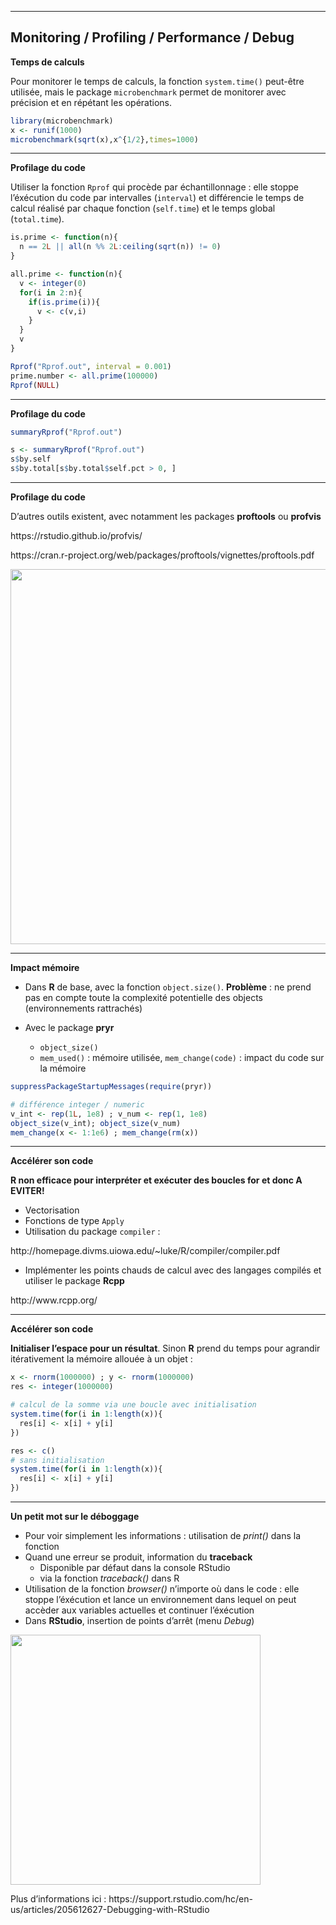 
----

## Monitoring / Profiling / Performance / Debug

**Temps de calculs**

Pour monitorer le temps de calculs, la fonction ``system.time()`` peut-être utilisée, mais le package ``microbenchmark`` permet de monitorer avec précision et en répétant les opérations.

```r
library(microbenchmark) 
x <- runif(1000) 
microbenchmark(sqrt(x),x^{1/2},times=1000)
````

-----

**Profilage du code**

Utiliser la fonction ``Rprof`` qui procède par échantillonnage : elle stoppe l’éxécution du code par intervalles (``interval``) et différencie le temps de calcul réalisé par chaque fonction (``self.time``) et le temps global (``total.time``).

```r
is.prime <- function(n){ 
  n == 2L || all(n %% 2L:ceiling(sqrt(n)) != 0)
} 

all.prime <- function(n){ 
  v <- integer(0) 
  for(i in 2:n){
    if(is.prime(i)){
      v <- c(v,i)
    }
  }  
  v
}
````

```r
Rprof("Rprof.out", interval = 0.001) 
prime.number <- all.prime(100000) 
Rprof(NULL)
````

-----

**Profilage du code**

```r
summaryRprof("Rprof.out")
````

```r
s <- summaryRprof("Rprof.out")
s$by.self
s$by.total[s$by.total$self.pct > 0, ]
````

-----

**Profilage du code**

D'autres outils existent, avec notamment les packages **proftools** ou **profvis**

https://rstudio.github.io/profvis/

https://cran.r-project.org/web/packages/proftools/vignettes/proftools.pdf

![](images/profvis.png){width="600px"}

-----

**Impact mémoire**

* Dans **R** de base, avec la fonction ``object.size()``. **Problème** : ne prend pas en compte toute la complexité potentielle des objects (environnements rattrachés)

* Avec le package **pryr** 
    + ``object_size()``
    + ``mem_used()`` : mémoire utilisée, ``mem_change(code)`` : impact du code sur la mémoire
    
```r
suppressPackageStartupMessages(require(pryr))
````

```r
# différence integer / numeric
v_int <- rep(1L, 1e8) ; v_num <- rep(1, 1e8)
object_size(v_int); object_size(v_num)
mem_change(x <- 1:1e6) ; mem_change(rm(x))
````

-----

**Accélérer son code**

**R non efficace pour interpréter et exécuter des boucles for et donc A EVITER!**

* Vectorisation
* Fonctions de type ``Apply``
* Utilisation du package ``compiler`` : 

http://homepage.divms.uiowa.edu/~luke/R/compiler/compiler.pdf

* Implémenter les points chauds de calcul avec des langages compilés et utiliser le package **Rcpp**

http://www.rcpp.org/

-----

**Accélérer son code**

**Initialiser l'espace pour un résultat**. Sinon **R** prend du temps pour agrandir itérativement la mémoire allouée à un objet :

```r
x <- rnorm(1000000) ; y <- rnorm(1000000)
res <- integer(1000000)

# calcul de la somme via une boucle avec initialisation
system.time(for(i in 1:length(x)){
  res[i] <- x[i] + y[i]
})

res <- c()
# sans initialisation
system.time(for(i in 1:length(x)){
  res[i] <- x[i] + y[i]
})
````

-----

**Un petit mot sur le déboggage**

* Pour voir simplement les informations : utilisation de _print()_ dans la fonction
* Quand une erreur se produit, information du __traceback__
    + Disponible par défaut dans la console RStudio
    + via la fonction _traceback()_ dans R
* Utilisation de la fonction _browser()_ n'importe où dans le code : elle stoppe l'éxécution et lance un environnement dans lequel on peut accèder aux variables actuelles et continuer l'éxécution
* Dans **RStudio**, insertion de points d'arrêt (menu *Debug*)

![](images/traceback.png){width="400px"}


Plus d'informations ici : https://support.rstudio.com/hc/en-us/articles/205612627-Debugging-with-RStudio
